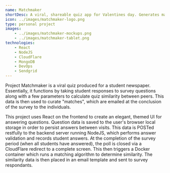 ```yaml
---
name: Matchmaker
shortDesc: A viral, shareable quiz app for Valentines day. Generates matches using an algorithm and delivers results via email.
icon: ../images/matchmaker-logo.png
type: personal project
images: 
    - ../images/matchmaker-mockups.png
    - ../images/matchmaker-tablet.png
technologies:
    - React
    - NodeJS
    - CloudFlare
    - MongoDB
    - DevOps
    - Sendgrid
---
```


Project Matchmaker is a viral quiz produced for a student newspaper. Essentially, it functions by taking student responses to survey questions along with a few parameters to calculate quiz similarity between peers. This data is then used to curate "matches", which are emailed at the conclusion of the survey to the individuals. 

This project uses React on the frontend to create an elegant, themed UI for answering questions. Question data is saved to the user's browser local storage in order to persist answers between visits. This data is POSTed restfully to the backend server running NodeJS, which performs answer validation and records student answers. At the completion of the survey period (when all students have answered), the poll is closed via a CloudFlare redirect to a complete screen. This then triggers a Docker container which runs a matching algorithm to determine similarity. The similarity data is then placed in an email template and sent to survey respondants. 